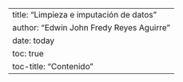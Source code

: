 ---
title: "Limpieza e imputación de datos"
author: "Edwin John Fredy Reyes Aguirre"
date: today
toc: true
toc-title: "Contenido"
---